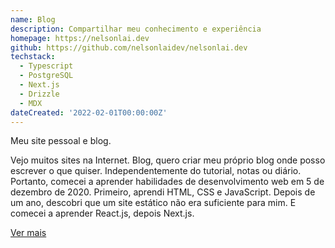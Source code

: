 ```yaml
---
name: Blog
description: Compartilhar meu conhecimento e experiência
homepage: https://nelsonlai.dev
github: https://github.com/nelsonlaidev/nelsonlai.dev
techstack:
  - Typescript
  - PostgreSQL
  - Next.js
  - Drizzle
  - MDX
dateCreated: '2022-02-01T00:00:00Z'
---
```


Meu site pessoal e blog.

Vejo muitos sites na Internet. Blog, quero criar meu próprio blog onde posso escrever o que quiser. Independentemente do tutorial, notas ou diário. Portanto, comecei a aprender habilidades de desenvolvimento web em 5 de dezembro de 2020. Primeiro, aprendi HTML, CSS e JavaScript. Depois de um ano, descobri que um site estático não era suficiente para mim. E comecei a aprender React.js, depois Next.js.

[Ver mais](/about)